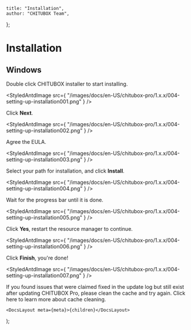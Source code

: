 
	title: "Installation",
	author: "CHITUBOX Team",
};

# Installation

## Windows

Double click CHITUBOX installer to start installing.

<StyledAntdImage
	src={
		"/images/docs/en-US/chitubox-pro/1.x.x/004-setting-up-installation001.png"
	}
/>

Click **Next**.

<StyledAntdImage
	src={
		"/images/docs/en-US/chitubox-pro/1.x.x/004-setting-up-installation002.png"
	}
/>

Agree the EULA.

<StyledAntdImage
	src={
		"/images/docs/en-US/chitubox-pro/1.x.x/004-setting-up-installation003.png"
	}
/>

Select your path for installation, and click **Install**.

<StyledAntdImage
	src={
		"/images/docs/en-US/chitubox-pro/1.x.x/004-setting-up-installation004.png"
	}
/>

Wait for the progress bar until it is done.

<StyledAntdImage
	src={
		"/images/docs/en-US/chitubox-pro/1.x.x/004-setting-up-installation005.png"
	}
/>

Click **Yes**, restart the resource manager to continue.

<StyledAntdImage
	src={
		"/images/docs/en-US/chitubox-pro/1.x.x/004-setting-up-installation006.png"
	}
/>

Click **Finish**, you're done!

<StyledAntdImage
	src={
		"/images/docs/en-US/chitubox-pro/1.x.x/004-setting-up-installation007.png"
	}
/>

<Admonition type="note">
	If you found issues that were claimed fixed in the update log but still exist after updating CHITUBOX Pro, please clean the cache and try again. Click <NextLink href="/en-US/docs/faq/latest/chitubox-pro-faq#clean-the-cache">here</NextLink> to learn more about cache cleaning.
</Admonition>

	<DocsLayout meta={meta}>{children}</DocsLayout>
);
